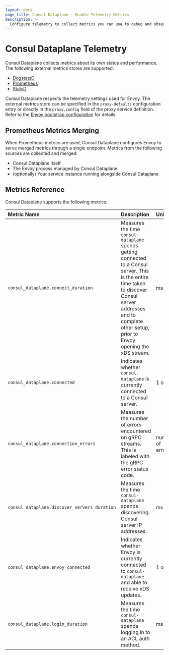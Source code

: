 ```yaml
---
layout: docs
page_title: Consul Dataplane - Enable Telemetry Metrics
description: >-
  Configure telemetry to collect metrics you can use to debug and observe Consul Dataplane behavior and performance.
---
```


# Consul Dataplane Telemetry

Consul Dataplane collects metrics about its own status and performance.
The following external metrics stores are supported:

- [DogstatsD](https://docs.datadoghq.com/developers/dogstatsd/)
- [Prometheus](https://prometheus.io/docs/prometheus/latest/)
- [StatsD](https://github.com/statsd/statsd)

Consul Dataplane respects the telemetry settings used for Envoy. The external metrics store can be
specified in the `proxy-defaults` configuration entry or directly in the `proxy.config` field of the
proxy service definition. Refer to the [Envoy bootstrap
configuration](/docs/connect/proxies/envoy#bootstrap-configuration) for details.

## Prometheus Metrics Merging

When Prometheus metrics are used, Consul Dataplane configures Envoy to serve merged metrics through
a single endpoint. Metrics from the following sources are collected and merged:

- Consul Dataplane itself
- The Envoy process managed by Consul Dataplane
- (optionally) Your service instance running alongside Consul Dataplane

## Metrics Reference

Consul Dataplane supports the following metrics:

| Metric Name                                  | Description                                                                                                                                                                                                             | Unit             | Type    |
| :------------------------------------------- | :----------------------------------------------------------------------------------------------------------------------------------------------------------------------------------------                               | :--------------- | :------ |
| `consul_dataplane.connect_duration`          | Measures the time `consul-dataplane` spends getting connected to a Consul server. This is the entire time taken to discover Consul server addresses and to complete other setup, prior to Envoy opening the xDS stream. | ms               | timer   |
| `consul_dataplane.connected`                 | Indicates whether `consul-dataplane` is currently connected to a Consul server.                                                                                                                                         | 1 or 0           | gauge   |
| `consul_dataplane.connection_errors`         | Measures the number of errors encountered on gRPC streams. This is labeled with the gRPC error status code.                                                                                                             | number of errors | gauge   |
| `consul_dataplane.discover_servers_duration` | Measures the time `consul-dataplane` spends discovering Consul server IP addresses.                                                                                                                                     | ms               | timer   |
| `consul_dataplane.envoy_connected`           | Indicates whether Envoy is currently connected to `consul-dataplane` and able to receive xDS updates.                                                                                                                   | 1 or 0           | gauge   |
| `consul_dataplane.login_duration`            | Measures the time `consul-dataplane` spends logging in to an ACL auth method.                                                                                                                                           | ms               | timer   |
